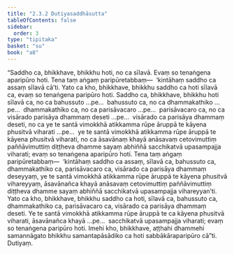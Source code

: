 ```yaml
---
title: "2.3.2 Dutiyasaddhāsutta"
tableOfContents: false
sidebar:
  order: 3
type: "tipitaka"
basket: "su"
book: "a8"
---
```



<DynamicBreadcrumb />

<Division number="72" book="a8">

<Paragraph number="718" book="a8">
“Saddho ca, bhikkhave, bhikkhu hoti, no ca sīlavā. Evaṃ so tenaṅgena aparipūro hoti. Tena taṃ aṅgaṃ paripūretabbaṃ—  ‘kintāhaṃ saddho ca assaṃ sīlavā cā’ti. Yato ca kho, bhikkhave, bhikkhu saddho ca hoti sīlavā ca, evaṃ so tenaṅgena paripūro hoti.
</Paragraph>

<Paragraph number="719" book="a8">
Saddho ca, bhikkhave, bhikkhu hoti sīlavā ca, no ca bahussuto …pe…  bahussuto ca, no ca dhammakathiko …pe…  dhammakathiko ca, no ca parisāvacaro …pe…  parisāvacaro ca, no ca visārado parisāya dhammaṃ deseti …pe…  visārado ca parisāya dhammaṃ deseti, no ca ye te santā vimokkhā atikkamma rūpe āruppā te kāyena phusitvā viharati …pe…  ye te santā vimokkhā atikkamma rūpe āruppā te kāyena phusitvā viharati, no ca āsavānaṃ khayā anāsavaṃ cetovimuttiṃ paññāvimuttiṃ diṭṭheva dhamme sayaṃ abhiññā sacchikatvā upasampajja viharati; evaṃ so tenaṅgena aparipūro hoti. Tena taṃ aṅgaṃ paripūretabbaṃ—  ‘kintāhaṃ saddho ca assaṃ, sīlavā ca, bahussuto ca, dhammakathiko ca, parisāvacaro ca, visārado ca parisāya dhammaṃ deseyyaṃ, ye te santā vimokkhā atikkamma rūpe āruppā te kāyena phusitvā vihareyyaṃ, āsavānañca khayā anāsavaṃ cetovimuttiṃ paññāvimuttiṃ diṭṭheva dhamme sayaṃ abhiññā sacchikatvā upasampajja vihareyyan’ti.
</Paragraph>

<Paragraph number="720" book="a8">
Yato ca kho, bhikkhave, bhikkhu saddho ca hoti, sīlavā ca, bahussuto ca, dhammakathiko ca, parisāvacaro ca, visārado ca parisāya dhammaṃ deseti. Ye te santā vimokkhā atikkamma rūpe āruppā te ca kāyena phusitvā viharati, āsavānañca khayā …pe…  sacchikatvā upasampajja viharati; evaṃ so tenaṅgena paripūro hoti. Imehi kho, bhikkhave, aṭṭhahi dhammehi samannāgato bhikkhu samantapāsādiko ca hoti sabbākāraparipūro cā”ti.

</Paragraph>
</Division>

<Paragraph number="721" type="center" book="a8">
Dutiyaṃ.
</Paragraph>